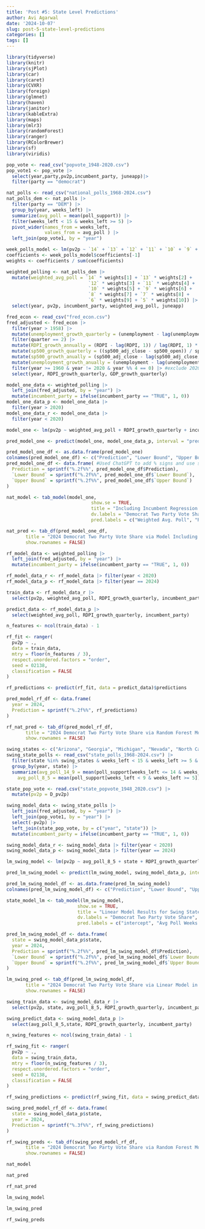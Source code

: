 ---
title: 'Post #5: State Level Predictions'
author: Avi Agarwal
date: '2024-10-07'
slug: post-5-state-level-predictions
categories: []
tags: []
---
```{r , echo= FALSE, message = FALSE, warning=FALSE}
library(tidyverse)
library(knitr)
library(sjPlot)
library(car)
library(caret)
library(CVXR)
library(foreign)
library(glmnet)
library(haven)
library(janitor)
library(kableExtra)
library(maps)
library(mlr3)
library(randomForest)
library(ranger)
library(RColorBrewer)
library(sf)
library(viridis)
```

```{r , echo= FALSE, message = FALSE, warning=FALSE}
pop_vote <- read_csv("popvote_1948-2020.csv")
pop_vote1 <- pop_vote |>
  select(year,party,pv2p,incumbent_party, juneapp)|> 
  filter(party == "democrat") 
```

```{r , echo= FALSE, message = FALSE, warning=FALSE}
nat_polls <- read_csv("national_polls_1968-2024.csv")
nat_polls_dem <- nat_polls |>
  filter(party == "DEM") |>
  group_by(year, weeks_left) |>
  summarize(avg_poll = mean(poll_support)) |> 
  filter(weeks_left < 15 & weeks_left >= 5) |>
  pivot_wider(names_from = weeks_left,
              values_from = avg_poll ) |>
  left_join(pop_vote1, by = "year") 
```

```{r , echo= FALSE, message = FALSE, warning=FALSE}
week_polls_model <- lm(pv2p ~ `14` + `13` + `12` + `11` + `10` + `9` + `8` + `7` + `6` + `5`, data = nat_polls_dem)
coefficients <- week_polls_model$coefficients[-1]
weights <- coefficients / sum(coefficients)

weighted_polling <- nat_polls_dem |>
  mutate(weighted_avg_poll = `14` * weights[1] + `13` * weights[2] +
                              `12` * weights[3] + `11` * weights[4] + 
                              `10` * weights[5] + `9` * weights[6] + 
                              `8` * weights[7] + `7` * weights[8] + 
                              `6` * weights[9] + `5` * weights[10]) |>
  select(year, pv2p, incumbent_party, weighted_avg_poll, juneapp)
```

```{r , echo= FALSE, message = FALSE, warning=FALSE}
fred_econ <- read_csv("fred_econ.csv") 
fred_adjusted <- fred_econ |>
  filter(year > 1958) |>
  mutate(unemployment_growth_quarterly = (unemployment - lag(unemployment, 1)) / lag(unemployment, 1) * 100) |>
  filter(quarter == 2) |>
  mutate(RDPI_growth_annually = (RDPI - lag(RDPI, 1)) / lag(RDPI, 1) * 100) |> 
  mutate(sp500_growth_quarterly = ((sp500_adj_close - sp500_open)) / sp500_open * 100) |>
  mutate(sp500_growth_anually = (sp500_adj_close - lag(sp500_adj_close, 1)) / lag(sp500_adj_close, 1) * 100) |> 
  mutate(unemployment_growth_anually = (unemployment - lag(unemployment, 1)) / lag(unemployment, 1) * 100) |>
  filter(year >= 1960 & year != 2020 & year %% 4 == 0) |> #exclude 2020 since it such an outlier
  select(year, RDPI_growth_quarterly, GDP_growth_quarterly)

```

```{r , echo= FALSE, message = FALSE, warning=FALSE}
model_one_data <- weighted_polling |>
  left_join(fred_adjusted, by = "year") |> 
  mutate(incumbent_party = ifelse(incumbent_party == "TRUE", 1, 0)) 
model_one_data_p <- model_one_data |> 
  filter(year > 2020)
model_one_data_r <- model_one_data |> 
  filter(year < 2020)
```

```{r , echo= FALSE, message = FALSE, warning=FALSE}
model_one <- lm(pv2p ~ weighted_avg_poll + RDPI_growth_quarterly + incumbent_party, data = model_one_data_r)

```

```{r , echo= FALSE, message = FALSE, warning=FALSE}
pred_model_one <- predict(model_one, model_one_data_p, interval = "prediction")
```

```{r , echo= FALSE, message = FALSE, warning=FALSE}
pred_model_one_df <- as.data.frame(pred_model_one)
colnames(pred_model_one_df) <- c("Prediction", "Lower Bound", "Upper Bound")
pred_model_one_df <- data.frame( #Used ChatGPT to add % signs and use sjPLot
  Prediction = sprintf("%.2f%%", pred_model_one_df$Prediction),
  `Lower Bound` = sprintf("%.2f%%", pred_model_one_df$`Lower Bound`),
  `Upper Bound` = sprintf("%.2f%%", pred_model_one_df$`Upper Bound`)
)

nat_model <- tab_model(model_one, 
                               show.se = TRUE,
                               title = "Including Incumbent Regression Results", 
                               dv.labels = "Democrat Two Party Vote Share",  
                               pred.labels = c("Weighted Avg. Poll", "RDPI Growth Quarterly", "Incumbent Party"))

nat_pred <- tab_df(pred_model_one_df, 
       title = "2024 Democrat Two Party Vote Share via Model Including Incumbent Party",
       show.rownames = FALSE)
```


```{r, echo= FALSE, message = FALSE, warning=FALSE}
rf_model_data <- weighted_polling |>
  left_join(fred_adjusted, by = "year") |> 
  mutate(incumbent_party = ifelse(incumbent_party == "TRUE", 1, 0))

rf_model_data_r <- rf_model_data |> filter(year < 2020)
rf_model_data_p <- rf_model_data |> filter(year == 2024)

train_data <- rf_model_data_r |> 
  select(pv2p, weighted_avg_poll, RDPI_growth_quarterly, incumbent_party)

predict_data <- rf_model_data_p |>
  select(weighted_avg_poll, RDPI_growth_quarterly, incumbent_party)

n_features <- ncol(train_data) - 1

rf_fit <- ranger(
  pv2p ~ ., 
  data = train_data, 
  mtry = floor(n_features / 3), 
  respect.unordered.factors = "order", 
  seed = 02138, 
  classification = FALSE
)

rf_predictions <- predict(rf_fit, data = predict_data)$predictions

pred_model_rf_df <- data.frame(
  year = 2024,
  Prediction = sprintf("%.2f%%", rf_predictions)
)

rf_nat_pred <- tab_df(pred_model_rf_df, 
       title = "2024 Democrat Two Party Vote Share via Random Forest Model",
       show.rownames = FALSE)
```



```{r}
swing_states <- c("Arizona", "Georgia", "Michigan", "Nevada", "North Carolina", "Pennsylvania", "Wisconsin")
swing_state_polls <- read_csv("state_polls_1968-2024.csv") |>
  filter(state %in% swing_states & weeks_left < 15 & weeks_left >= 5 & party == "DEM") |>
  group_by(year, state) |>
  summarize(avg_poll_14_9 = mean(poll_support[weeks_left <= 14 & weeks_left >= 9]),
    avg_poll_8_5 = mean(poll_support[weeks_left < 9 & weeks_left >= 5]))
```

```{r, echo= FALSE, message = FALSE, warning=FALSE}
state_pop_vote <- read.csv("state_popvote_1948_2020.csv") |>
  mutate(pv2p = D_pv2p)
```

```{r , echo= FALSE, message = FALSE, warning=FALSE}
swing_model_data <- swing_state_polls |>
  left_join(fred_adjusted, by = "year") |> 
  left_join(pop_vote1, by = "year") |>
  select(-pv2p) |>
  left_join(state_pop_vote, by = c("year", "state")) |>
  mutate(incumbent_party = ifelse(incumbent_party == "TRUE", 1, 0))

```

```{r , echo= FALSE, message = FALSE, warning=FALSE}
swing_model_data_r <- swing_model_data |> filter(year < 2020)
swing_model_data_p <- swing_model_data |> filter(year == 2024)

lm_swing_model <- lm(pv2p ~ avg_poll_8_5 + state + RDPI_growth_quarterly + incumbent_party, data = swing_model_data_r)

pred_lm_swing_model <- predict(lm_swing_model, swing_model_data_p, interval = "prediction")

```

```{r , echo= FALSE, message = FALSE, warning=FALSE}
pred_lm_swing_model_df <- as.data.frame(pred_lm_swing_model)
colnames(pred_lm_swing_model_df) <- c("Prediction", "Lower Bound", "Upper Bound")

state_model_lm <- tab_model(lm_swing_model, 
                          show.se = TRUE,
                          title = "Linear Model Results for Swing States",
                          dv.labels = "Democrat Two Party Vote Share",  
                          pred.labels = c("intercept", "Avg Poll Weeks 8-5", "state", "RDPI Growth Quarterly", "Incumbent Party"))

pred_lm_swing_model_df <- data.frame(
  state = swing_model_data_p$state,
  year = 2024,
  Prediction = sprintf("%.2f%%", pred_lm_swing_model_df$Prediction),
  `Lower Bound` = sprintf("%.2f%%", pred_lm_swing_model_df$`Lower Bound`),
  `Upper Bound` = sprintf("%.2f%%", pred_lm_swing_model_df$`Upper Bound`)
)

lm_swing_pred <- tab_df(pred_lm_swing_model_df, 
       title = "2024 Democrat Two Party Vote Share via Linear Model in Swing States",
       show.rownames = FALSE)
```



```{r , echo= FALSE, message = FALSE, warning=FALSE}

swing_train_data <- swing_model_data_r |> 
  select(pv2p, state, avg_poll_8_5, RDPI_growth_quarterly, incumbent_party)

swing_predict_data <- swing_model_data_p |> 
  select(avg_poll_8_5,state, RDPI_growth_quarterly, incumbent_party)

n_swing_features <- ncol(swing_train_data) - 1

rf_swing_fit <- ranger(
  pv2p ~ ., 
  data = swing_train_data, 
  mtry = floor(n_swing_features / 3), 
  respect.unordered.factors = "order", 
  seed = 02138, 
  classification = FALSE
)

rf_swing_predictions <- predict(rf_swing_fit, data = swing_predict_data)$predictions

swing_pred_model_rf_df <- data.frame(
  state = swing_model_data_p$state,
  year = 2024,
  Prediction = sprintf("%.3f%%", rf_swing_predictions)
)

rf_swing_preds <- tab_df(swing_pred_model_rf_df, 
       title = "2024 Democrat Two Party Vote Share via Random Forest Model in Swing States",
       show.rownames = FALSE)
```

```{r , echo= FALSE, message = FALSE, warning=FALSE}
nat_model
```

```{r , echo= FALSE, message = FALSE, warning=FALSE}
nat_pred
```

```{r , echo= FALSE, message = FALSE, warning=FALSE}
rf_nat_pred
```

```{r , echo= FALSE, message = FALSE, warning=FALSE}
lm_swing_model
```

```{r , echo= FALSE, message = FALSE, warning=FALSE}
lm_swing_pred
```

```{r , echo= FALSE, message = FALSE, warning=FALSE}
rf_swing_preds
```

